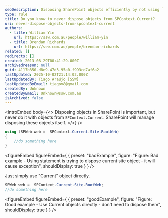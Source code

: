 ```yaml
---
seoDescription: Disposing SharePoint objects efficiently by not using `SPContext.Current` objects that SharePoint manages itself.
type: rule
title: Do you know to never dispose objects from SPContext.Current?
uri: never-dispose-objects-from-spcontext-current
authors:
  - title: William Yin
    url: https://ssw.com.au/people/william-yin
  - title: Brendan Richards
    url: https://ssw.com.au/people/brendan-richards
related: []
redirects: []
created: 2013-08-29T00:41:29.000Z
archivedreason: null
guid: 4117b350-d8e9-47d3-95a0-f993cd7af6a2
lastUpdated: 2025-10-02T21:14:02.000Z
lastUpdatedBy: Tiago Araújo [SSW]
lastUpdatedByEmail: tiagov8@gmail.com
createdBy: Unknown
createdByEmail: Unknown@ssw.com.au
isArchived: false
---
```


<introEmbed
  body={<>
Disposing objects in SharePoint is important, but never do it with objects from `SPContext.Current`. SharePoint will manage disposing these objects itself.
  </>}
/>
```csharp
using (SPWeb web =  SPContext.Current.Site.RootWeb)
{
    //do something here
}
```
<figureEmbed figureEmbed={ {
  preset: "badExample",
  figure: "Figure: Bad example - Using statement is trying to dispose current site object - it will cause exception",
  shouldDisplay: true
} } />


Just simply use "Current" object directly.

```csharp
SPWeb web =  SPContext.Current.Site.RootWeb;
//do something here
```
<figureEmbed figureEmbed={ {
  preset: "goodExample",
  figure: "Figure: Good example - Use Current objects directly - don't need to dispose them",
  shouldDisplay: true
} } />
